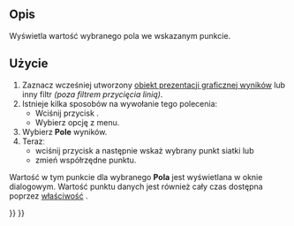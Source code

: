 <languages/>

<div class="mw-translate-fuzzy">
{{Docnav
|[[FEM_PostFilterLinearizedStresses/pl|Wykres linearyzacji naprężeń]]
|[[FEM_PostCreateFunctionPlane/pl|Utwórz funkcję płaszczyzny]]
|[[FEM_Workbench/pl|środowisko pracy MES]]
|IconL=FEM_PostFilterLinearizedStresses.svg
|IconR=FEM_PostCreateFunctionPlane.svg
|IconC=Workbench_FEM.svg
}}
</div>

{{GuiCommand/pl
|Name=FEM PostFilterDataAtPoint
|Name/pl=MES: Filtr danych w punkcie
|MenuLocation=Wyniki → Filtr danych w punkcie
|Workbenches=[[FEM_Workbench/pl|MES]]
|SeeAlso=[[FEM_PostPipelineFromResult/pl|Prezentacja graficzna wyników]], [[FEM_tutorial/pl|Poradnik MES]]
}}

<span id="Description"></span>
==Opis==

Wyświetla wartość wybranego pola we wskazanym punkcie.

<span id="Usage"></span>
==Użycie==

# Zaznacz wcześniej utworzony [[FEM_PostPipelineFromResult/pl|obiekt prezentacji graficznej wyników]] lub inny filtr ''(poza filtrem przycięcia linią)''.
# Istnieje kilka sposobów na wywołanie tego polecenia:
#* Wciśnij przycisk {{Button|[[Image:FEM_PostFilterDataAtPoint.svg|16px]] [[FEM_PostFilterDataAtPoint/pl|Filtr danych w punkcie]]}}.
#* Wybierz opcję {{MenuCommand|Wyniki → [[Image:FEM_PostFilterDataAtPoint.svg|16px]] Filtr danych w punkcie}} z menu.
# Wybierz '''Pole''' wyników.
# Terazː
#* wciśnij przycisk {{Button|Wybierz punkt}} a następnie wskaż wybrany punkt siatki lub
#* zmień współrzędne punktu.

Wartość w tym punkcie dla wybranego '''Pola''' jest wyświetlana w oknie dialogowym. Wartość punktu danych jest również cały czas dostępna poprzez [[Property_editor/pl|właściwość]] {{PropertyData|Point Data}}.


<div class="mw-translate-fuzzy">
{{Docnav
|[[FEM_PostFilterLinearizedStresses/pl|Wykres linearyzacji naprężeń]]
|[[FEM_PostCreateFunctionPlane/pl|Utwórz funkcję płaszczyzny]]
|[[FEM_Workbench/pl|środowisko pracy MES]]
|IconL=FEM_PostFilterLinearizedStresses.svg
|IconR=FEM_PostCreateFunctionPlane.svg
|IconC=Workbench_FEM.svg
}}
</div>

{{FEM Tools navi{{#translation:}}}}
{{Userdocnavi{{#translation:}}}}